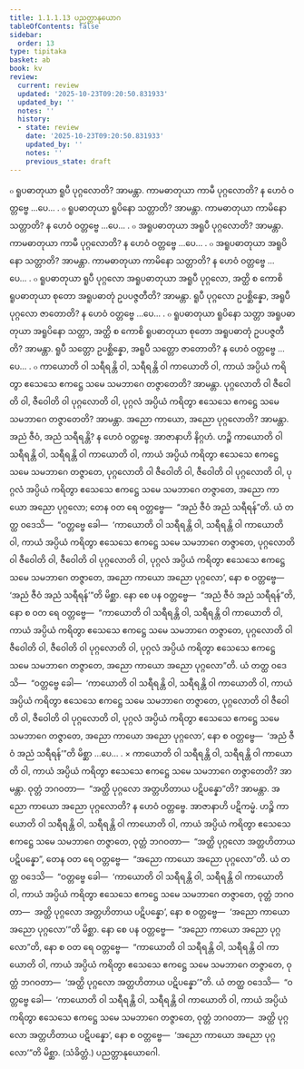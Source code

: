 ```yaml
---
title: 1.1.1.13 ပညတ္တာနုယောဂ
tableOfContents: false
sidebar:
  order: 13
type: tipitaka
basket: ab
book: kv
review:
  current: review
  updated: '2025-10-23T09:20:50.831933'
  updated_by: ''
  notes: ''
  history:
  - state: review
    date: '2025-10-23T09:20:50.831933'
    updated_by: ''
    notes: ''
    previous_state: draft
---
```



<ReviewStatus review={frontmatter.review} showDetails={true} />

<HypothesisAnnotation frontmatter={frontmatter} />

<DynamicBreadcrumb />

<Division number="61" book="kv" e="ch" v="32" p="27">

<Paragraph number="162" book="kv">
๐ ရူပဓာတုယာ ရူပီ ပုဂ္ဂလောတိ? အာမန္တာ. ကာမဓာတုယာ ကာမီ ပုဂ္ဂလောတိ? န ဟေဝံ ဝတ္တဗ္ဗေ …ပေ… .
</Paragraph>

</Division>
<Division number="62" book="kv" e="ch" v="32" p="27">

<Paragraph number="163" book="kv">
๐ ရူပဓာတုယာ ရူပိနော သတ္တာတိ? အာမန္တာ. ကာမဓာတုယာ ကာမိနော သတ္တာတိ? န ဟေဝံ ဝတ္တဗ္ဗေ …ပေ… .
</Paragraph>

</Division>
<Division number="63" book="kv" e="ch" v="32" p="27">

<Paragraph number="164" book="kv">
๐ အရူပဓာတုယာ အရူပီ ပုဂ္ဂလောတိ? အာမန္တာ. ကာမဓာတုယာ ကာမီ ပုဂ္ဂလောတိ? န ဟေဝံ ဝတ္တဗ္ဗေ …ပေ… .
</Paragraph>

</Division>
<Division number="64" book="kv" e="ch" v="32" p="27">

<Paragraph number="165" book="kv">
๐ အရူပဓာတုယာ အရူပိနော သတ္တာတိ? အာမန္တာ. ကာမဓာတုယာ ကာမိနော သတ္တာတိ? န ဟေဝံ ဝတ္တဗ္ဗေ …ပေ… .
</Paragraph>

</Division>
<Division number="65" book="kv" e="ch" v="32" p="27">

<Paragraph number="166" book="kv">
๐ ရူပဓာတုယာ ရူပီ ပုဂ္ဂလော အရူပဓာတုယာ အရူပီ ပုဂ္ဂလော, အတ္ထိ စ ကောစိ ရူပဓာတုယာ စုတော အရူပဓာတုံ ဥပပဇ္ဇတီတိ? အာမန္တာ. ရူပီ ပုဂ္ဂလော ဥပစ္ဆိန္နော, အရူပီ ပုဂ္ဂလော ဇာတောတိ? န ဟေဝံ ဝတ္တဗ္ဗေ …ပေ… .
</Paragraph>

</Division>
<Division number="66" book="kv" e="ch" v="32" p="27">

<Paragraph number="167" book="kv">
๐ ရူပဓာတုယာ ရူပိနော သတ္တာ အရူပဓာတုယာ အရူပိနော သတ္တာ, အတ္ထိ စ ကောစိ ရူပဓာတုယာ စုတော အရူပဓာတုံ ဥပပဇ္ဇတီတိ? အာမန္တာ. ရူပီ သတ္တော ဥပစ္ဆိန္နော, အရူပီ သတ္တော ဇာတောတိ? န ဟေဝံ ဝတ္တဗ္ဗေ …ပေ… .
</Paragraph>

</Division>
<Division number="67" book="kv" e="ch" v="32" p="27">

<Paragraph number="168" book="kv">
๐ ကာယောတိ ဝါ သရီရန္တိ ဝါ, သရီရန္တိ ဝါ ကာယောတိ ဝါ, ကာယံ အပ္ပိယံ ကရိတွာ ဧသေသေ ဧကဋ္ဌေ သမေ သမဘာဂေ တဇ္ဇာတေတိ? အာမန္တာ. ပုဂ္ဂလောတိ ဝါ ဇီဝေါတိ ဝါ, ဇီဝေါတိ ဝါ ပုဂ္ဂလောတိ ဝါ, ပုဂ္ဂလံ အပ္ပိယံ ကရိတွာ ဧသေသေ ဧကဋ္ဌေ သမေ သမဘာဂေ တဇ္ဇာတေတိ? အာမန္တာ. အညော ကာယော, အညော ပုဂ္ဂလောတိ? အာမန္တာ. အညံ ဇီဝံ, အညံ သရီရန္တိ? န ဟေဝံ ဝတ္တဗ္ဗေ.
</Paragraph>

<Paragraph number="169" book="kv">
အာဇာနာဟိ နိဂ္ဂဟံ. ဟဉ္စိ ကာယောတိ ဝါ သရီရန္တိ ဝါ, သရီရန္တိ ဝါ ကာယောတိ ဝါ, ကာယံ အပ္ပိယံ ကရိတွာ ဧသေသေ ဧကဋ္ဌေ သမေ သမဘာဂေ တဇ္ဇာတေ, ပုဂ္ဂလောတိ ဝါ ဇီဝေါတိ ဝါ, ဇီဝေါတိ ဝါ ပုဂ္ဂလောတိ ဝါ, ပုဂ္ဂလံ အပ္ပိယံ ကရိတွာ ဧသေသေ ဧကဋ္ဌေ သမေ သမဘာဂေ တဇ္ဇာတေ, အညော ကာယော အညော ပုဂ္ဂလော; တေန ဝတ ရေ ဝတ္တဗ္ဗေ—  “အညံ ဇီဝံ အညံ သရီရန်”တိ. ယံ တတ္ထ ဝဒေသိ—  “ဝတ္တဗ္ဗေ ခေါ—  ‘ကာယောတိ ဝါ သရီရန္တိ ဝါ, သရီရန္တိ ဝါ ကာယောတိ ဝါ, ကာယံ အပ္ပိယံ ကရိတွာ ဧသေသေ ဧကဋ္ဌေ သမေ သမဘာဂေ တဇ္ဇာတေ, ပုဂ္ဂလောတိ ဝါ ဇီဝေါတိ ဝါ, ဇီဝေါတိ ဝါ ပုဂ္ဂလောတိ ဝါ, ပုဂ္ဂလံ အပ္ပိယံ ကရိတွာ ဧသေသေ ဧကဋ္ဌေ သမေ သမဘာဂေ တဇ္ဇာတေ, အညော ကာယော အညော ပုဂ္ဂလော’, နော စ ဝတ္တဗ္ဗေ—  ‘အညံ ဇီဝံ အညံ သရီရန်’”တိ မိစ္ဆာ.
</Paragraph>

<Paragraph number="170" book="kv">
နော စေ ပန ဝတ္တဗ္ဗေ—  “အညံ ဇီဝံ အညံ သရီရန်”တိ, နော စ ဝတ ရေ ဝတ္တဗ္ဗေ—  “ကာယောတိ ဝါ သရီရန္တိ ဝါ, သရီရန္တိ ဝါ ကာယောတိ ဝါ, ကာယံ အပ္ပိယံ ကရိတွာ ဧသေသေ ဧကဋ္ဌေ သမေ သမဘာဂေ တဇ္ဇာတေ, ပုဂ္ဂလောတိ ဝါ ဇီဝေါတိ ဝါ, ဇီဝေါတိ ဝါ ပုဂ္ဂလောတိ ဝါ, ပုဂ္ဂလံ အပ္ပိယံ ကရိတွာ ဧသေသေ ဧကဋ္ဌေ သမေ သမဘာဂေ တဇ္ဇာတေ, အညော ကာယော အညော ပုဂ္ဂလော”တိ. ယံ တတ္ထ ဝဒေသိ—  “ဝတ္တဗ္ဗေ ခေါ—  ‘ကာယောတိ ဝါ သရီရန္တိ ဝါ, သရီရန္တိ ဝါ ကာယောတိ ဝါ, ကာယံ အပ္ပိယံ ကရိတွာ ဧသေသေ ဧကဋ္ဌေ သမေ သမဘာဂေ တဇ္ဇာတေ, ပုဂ္ဂလောတိ ဝါ ဇီဝေါတိ ဝါ, ဇီဝေါတိ ဝါ ပုဂ္ဂလောတိ ဝါ, ပုဂ္ဂလံ အပ္ပိယံ ကရိတွာ ဧသေသေ ဧကဋ္ဌေ သမေ သမဘာဂေ တဇ္ဇာတေ, အညော ကာယော အညော ပုဂ္ဂလော’, နော စ ဝတ္တဗ္ဗေ—  ‘အညံ ဇီဝံ အညံ သရီရန်’”တိ မိစ္ဆာ …ပေ… .
</Paragraph>

</Division>
<Division number="68" book="kv" e="ch" v="32" p="28">

<Paragraph number="171" book="kv">
× ကာယောတိ ဝါ သရီရန္တိ ဝါ, သရီရန္တိ ဝါ ကာယောတိ ဝါ, ကာယံ အပ္ပိယံ ကရိတွာ ဧသေသေ ဧကဋ္ဌေ သမေ သမဘာဂေ တဇ္ဇာတေတိ? အာမန္တာ. ဝုတ္တံ ဘဂဝတာ—  “အတ္ထိ ပုဂ္ဂလော အတ္တဟိတာယ ပဋိပန္နော”တိ? အာမန္တာ. အညော ကာယော အညော ပုဂ္ဂလောတိ? န ဟေဝံ ဝတ္တဗ္ဗေ.
</Paragraph>

<Paragraph number="172" book="kv">
အာဇာနာဟိ ပဋိကမ္မံ. ဟဉ္စိ ကာယောတိ ဝါ သရီရန္တိ ဝါ, သရီရန္တိ ဝါ ကာယောတိ ဝါ, ကာယံ အပ္ပိယံ ကရိတွာ ဧသေသေ ဧကဋ္ဌေ သမေ သမဘာဂေ တဇ္ဇာတေ, ဝုတ္တံ ဘဂဝတာ—  “အတ္ထိ ပုဂ္ဂလော အတ္တဟိတာယ ပဋိပန္နော”, တေန ဝတ ရေ ဝတ္တဗ္ဗေ—  “အညော ကာယော အညော ပုဂ္ဂလော”တိ. ယံ တတ္ထ ဝဒေသိ—  “ဝတ္တဗ္ဗေ ခေါ—  ‘ကာယောတိ ဝါ သရီရန္တိ ဝါ, သရီရန္တိ ဝါ ကာယောတိ ဝါ, ကာယံ အပ္ပိယံ ကရိတွာ ဧသေသေ ဧကဋ္ဌေ သမေ သမဘာဂေ တဇ္ဇာတေ, ဝုတ္တံ ဘဂဝတာ—  အတ္ထိ ပုဂ္ဂလော အတ္တဟိတာယ ပဋိပန္နော’, နော စ ဝတ္တဗ္ဗေ—  ‘အညော ကာယော အညော ပုဂ္ဂလော’”တိ မိစ္ဆာ.
</Paragraph>

<Paragraph number="173" book="kv">
နော စေ ပန ဝတ္တဗ္ဗေ—  “အညော ကာယော အညော ပုဂ္ဂလော”တိ, နော စ ဝတ ရေ ဝတ္တဗ္ဗေ—  “ကာယောတိ ဝါ သရီရန္တိ ဝါ, သရီရန္တိ ဝါ ကာယောတိ ဝါ, ကာယံ အပ္ပိယံ ကရိတွာ ဧသေသေ ဧကဋ္ဌေ သမေ သမဘာဂေ တဇ္ဇာတေ, ဝုတ္တံ ဘဂဝတာ—  ‘အတ္ထိ ပုဂ္ဂလော အတ္တဟိတာယ ပဋိပန္နော’”တိ. ယံ တတ္ထ ဝဒေသိ—  “ဝတ္တဗ္ဗေ ခေါ—  ‘ကာယောတိ ဝါ သရီရန္တိ ဝါ, သရီရန္တိ ဝါ ကာယောတိ ဝါ, ကာယံ အပ္ပိယံ ကရိတွာ ဧသေသေ ဧကဋ္ဌေ သမေ သမဘာဂေ တဇ္ဇာတေ, ဝုတ္တံ ဘဂဝတာ—  အတ္ထိ ပုဂ္ဂလော အတ္တဟိတာယ ပဋိပန္နော’, နော စ ဝတ္တဗ္ဗေ—  ‘အညော ကာယော အညော ပုဂ္ဂလော’”တိ မိစ္ဆာ. (သံခိတ္တံ.)

</Paragraph>
</Division>

<Paragraph number="174" type="center" book="kv">
ပညတ္တာနုယောဂေါ.
</Paragraph>